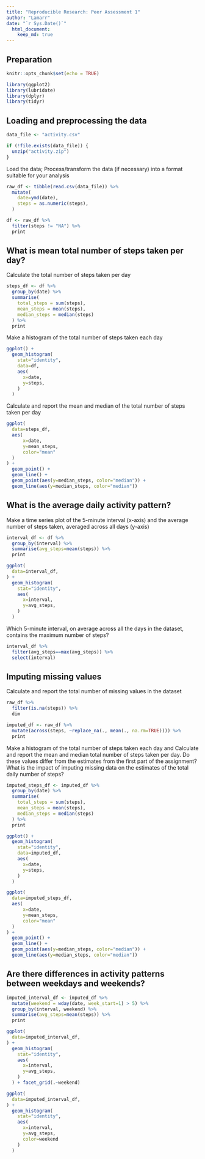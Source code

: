 ```yaml
---
title: "Reproducible Research: Peer Assessment 1"
author: "Lamarr"
date: "`r Sys.Date()`"
  html_document:
    keep_md: true
---
```


## Preparation

```r
knitr::opts_chunk$set(echo = TRUE)

library(ggplot2)
library(lubridate)
library(dplyr)
library(tidyr)
```

## Loading and preprocessing the data
```r
data_file <- "activity.csv"

if (!file.exists(data_file)) {
  unzip("activity.zip") 
}
```

Load the data; Process/transform the data (if necessary) into a format suitable for your analysis
```r
raw_df <- tibble(read.csv(data_file)) %>%
  mutate(
    date=ymd(date),
    steps = as.numeric(steps),
  )

df <- raw_df %>%
  filter(steps != "NA") %>%
  print
```

## What is mean total number of steps taken per day?

Calculate the total number of steps taken per day
```r
steps_df <- df %>%
  group_by(date) %>%
  summarise(
    total_steps = sum(steps),
    mean_steps = mean(steps),
    median_steps = median(steps)
  ) %>%
  print
```

Make a histogram of the total number of steps taken each day
```r
ggplot() + 
  geom_histogram(
    stat="identity",
    data=df,
    aes(
      x=date,
      y=steps,
    )
  )
```

Calculate and report the mean and median of the total number of steps taken per day
```r
ggplot(
  data=steps_df,
  aes(
      x=date,
      y=mean_steps,
      color="mean"
  )
) + 
  geom_point() +
  geom_line() +
  geom_point(aes(y=median_steps, color="median")) +
  geom_line(aes(y=median_steps, color="median"))
```

## What is the average daily activity pattern?

Make a time series plot of the 5-minute interval (x-axis) and the average number of steps taken, averaged across all days (y-axis)

```r
interval_df <- df %>%
  group_by(interval) %>%
  summarise(avg_steps=mean(steps)) %>%
  print
```

```r
ggplot(
  data=interval_df,
) + 
  geom_histogram(
    stat="identity",
    aes(
      x=interval,
      y=avg_steps,
    )
  )
```

Which 5-minute interval, on average across all the days in the dataset, contains the maximum number of steps?

```r
interval_df %>%
  filter(avg_steps==max(avg_steps)) %>%
  select(interval)
```

## Imputing missing values

Calculate and report the total number of missing values in the dataset
```r
raw_df %>%
  filter(is.na(steps)) %>%
  dim
```

```r
imputed_df <- raw_df %>%
  mutate(across(steps, ~replace_na(., mean(., na.rm=TRUE)))) %>%
  print
```

Make a histogram of the total number of steps taken each day and Calculate and report the mean and median total number of steps taken per day. Do these values differ from the estimates from the first part of the assignment? What is the impact of imputing missing data on the estimates of the total daily number of steps?
```r
imputed_steps_df <- imputed_df %>%
  group_by(date) %>%
  summarise(
    total_steps = sum(steps),
    mean_steps = mean(steps),
    median_steps = median(steps)
  ) %>%
  print
```

```r
ggplot() + 
  geom_histogram(
    stat="identity",
    data=imputed_df,
    aes(
      x=date,
      y=steps,
    )
  )
```

```r
ggplot(
  data=imputed_steps_df,
  aes(
      x=date,
      y=mean_steps,
      color="mean"
  )
) + 
  geom_point() +
  geom_line() +
  geom_point(aes(y=median_steps, color="median")) +
  geom_line(aes(y=median_steps, color="median"))
```

## Are there differences in activity patterns between weekdays and weekends?

```r
imputed_interval_df <- imputed_df %>%
  mutate(weekend = wday(date, week_start=1) > 5) %>%
  group_by(interval, weekend) %>%
  summarise(avg_steps=mean(steps)) %>%
  print
```

```r
ggplot(
  data=imputed_interval_df,
) + 
  geom_histogram(
    stat="identity",
    aes(
      x=interval,
      y=avg_steps,
    )
  ) + facet_grid(.~weekend)
```

```r
ggplot(
  data=imputed_interval_df,
) + 
  geom_histogram(
    stat="identity",
    aes(
      x=interval,
      y=avg_steps,
      color=weekend
    )
  )
```
